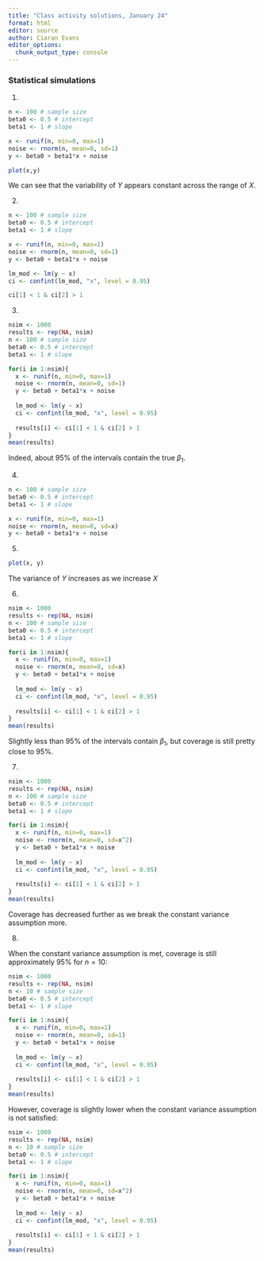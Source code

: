 ```yaml
---
title: "Class activity solutions, January 24"
format: html
editor: source
author: Ciaran Evans
editor_options: 
  chunk_output_type: console
---
```


### Statistical simulations

1. 

```r
n <- 100 # sample size
beta0 <- 0.5 # intercept
beta1 <- 1 # slope

x <- runif(n, min=0, max=1)
noise <- rnorm(n, mean=0, sd=1)
y <- beta0 + beta1*x + noise

plot(x,y)
```

We can see that the variability of $Y$ appears constant across the range of $X$.

2. 

```r
n <- 100 # sample size
beta0 <- 0.5 # intercept
beta1 <- 1 # slope

x <- runif(n, min=0, max=1)
noise <- rnorm(n, mean=0, sd=1)
y <- beta0 + beta1*x + noise

lm_mod <- lm(y ~ x)
ci <- confint(lm_mod, "x", level = 0.95)

ci[1] < 1 & ci[2] > 1
```

3.

```r
nsim <- 1000
results <- rep(NA, nsim)
n <- 100 # sample size
beta0 <- 0.5 # intercept
beta1 <- 1 # slope

for(i in 1:nsim){
  x <- runif(n, min=0, max=1)
  noise <- rnorm(n, mean=0, sd=1)
  y <- beta0 + beta1*x + noise
  
  lm_mod <- lm(y ~ x)
  ci <- confint(lm_mod, "x", level = 0.95)
  
  results[i] <- ci[1] < 1 & ci[2] > 1
}
mean(results)
```

Indeed, about 95% of the intervals contain the true $\beta_1$.

4.

```r
n <- 100 # sample size
beta0 <- 0.5 # intercept
beta1 <- 1 # slope

x <- runif(n, min=0, max=1)
noise <- rnorm(n, mean=0, sd=x)
y <- beta0 + beta1*x + noise
```

5.

```r
plot(x, y)
```

The variance of $Y$ increases as we increase $X$

6. 

```r
nsim <- 1000
results <- rep(NA, nsim)
n <- 100 # sample size
beta0 <- 0.5 # intercept
beta1 <- 1 # slope

for(i in 1:nsim){
  x <- runif(n, min=0, max=1)
  noise <- rnorm(n, mean=0, sd=x)
  y <- beta0 + beta1*x + noise
  
  lm_mod <- lm(y ~ x)
  ci <- confint(lm_mod, "x", level = 0.95)
  
  results[i] <- ci[1] < 1 & ci[2] > 1
}
mean(results)
```

Slightly less than 95% of the intervals contain $\beta_1$, but coverage is still pretty close to 95%.

7.

```r
nsim <- 1000
results <- rep(NA, nsim)
n <- 100 # sample size
beta0 <- 0.5 # intercept
beta1 <- 1 # slope

for(i in 1:nsim){
  x <- runif(n, min=0, max=1)
  noise <- rnorm(n, mean=0, sd=x^2)
  y <- beta0 + beta1*x + noise
  
  lm_mod <- lm(y ~ x)
  ci <- confint(lm_mod, "x", level = 0.95)
  
  results[i] <- ci[1] < 1 & ci[2] > 1
}
mean(results)
```

Coverage has decreased further as we break the constant variance assumption more.

8.

When the constant variance assumption is met, coverage is still approximately 95% for $n = 10$:

```r
nsim <- 1000
results <- rep(NA, nsim)
n <- 10 # sample size
beta0 <- 0.5 # intercept
beta1 <- 1 # slope

for(i in 1:nsim){
  x <- runif(n, min=0, max=1)
  noise <- rnorm(n, mean=0, sd=1)
  y <- beta0 + beta1*x + noise
  
  lm_mod <- lm(y ~ x)
  ci <- confint(lm_mod, "x", level = 0.95)
  
  results[i] <- ci[1] < 1 & ci[2] > 1
}
mean(results)
```


However, coverage is slightly lower when the constant variance assumption is not satisfied:

```r
nsim <- 1000
results <- rep(NA, nsim)
n <- 10 # sample size
beta0 <- 0.5 # intercept
beta1 <- 1 # slope

for(i in 1:nsim){
  x <- runif(n, min=0, max=1)
  noise <- rnorm(n, mean=0, sd=x^2)
  y <- beta0 + beta1*x + noise
  
  lm_mod <- lm(y ~ x)
  ci <- confint(lm_mod, "x", level = 0.95)
  
  results[i] <- ci[1] < 1 & ci[2] > 1
}
mean(results)
```


